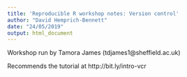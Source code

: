 ```yaml
---
title: 'Reproducible R workshop notes: Version control'
author: "David Hemprich-Bennett"
date: "24/05/2019"
output: html_document
---
```

Workshop run by Tamora James (tdjames1@sheffield.ac.uk)  

Recommends the tutorial at http://bit.ly/intro-vcr

